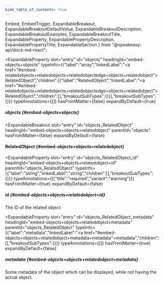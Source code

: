 ```yaml
---
hide_table_of_contents: true
---
```

  Embed,
  EmbedTrigger,
  ExpandableBreakout,
  ExpandableBreakoutDefaultValue,
  ExpandableBreakoutDescription,
  ExpandableBreakoutExamples,
  ExpandableBreakoutTitle,
  ExpandableProperty,
  ExpandablePropertyDescription,
  ExpandablePropertyTitle,
  ExpandableSection
} from "@speakeasy-api/docs-md-react";

<ExpandableSection>

<ExpandableProperty
  slot="entry"
  id="objects"
  headingId="embed-objects+objects"
  typeInfo={{"label":"array","linkedLabel":"<a href=\"#embed-relatedobjects+relatedobjects+relatedobjectedge+objects+relatedobject\">RelatedObject</a>","children":[{"label":"RelatedObject","linkedLabel":"<a href=\"#embed-relatedobjects+relatedobjects+relatedobjectedge+objects+relatedobject\">RelatedObject</a>","children":[],"breakoutSubTypes":{}}],"breakoutSubTypes":{}}}
  typeAnnotations={[]}
  hasFrontMatter={false}
  expandByDefault={true}
>

<ExpandablePropertyTitle slot="title">

##### objects \{#embed-objects+objects\}

</ExpandablePropertyTitle>

</ExpandableProperty>

<ExpandableBreakout
  slot="entry"
  id="objects_RelatedObject"
  headingId="embed-objects+objects+relatedobject"
  parentId="objects"
  hasFrontMatter={false}
  expandByDefault={false}
>

<ExpandableBreakoutTitle slot="title">

#### RelatedObject \{#embed-objects+objects+relatedobject\}

</ExpandableBreakoutTitle>

<ExpandableBreakoutDescription slot="description">

</ExpandableBreakoutDescription>

<ExpandableBreakoutExamples slot="examples">

</ExpandableBreakoutExamples>

<ExpandableBreakoutDefaultValue slot="defaultValue">

</ExpandableBreakoutDefaultValue>

</ExpandableBreakout>

<ExpandableProperty
  slot="entry"
  id="objects_RelatedObject_id"
  headingId="embed-objects+objects+relatedobject+id"
  parentId="objects_RelatedObject"
  typeInfo={{"label":"string","linkedLabel":"string","children":[],"breakoutSubTypes":{}}}
  typeAnnotations={[{"title":"required","variant":"warning"}]}
  hasFrontMatter={true}
  expandByDefault={false}
>

<ExpandablePropertyTitle slot="title">

##### id \{#embed-objects+objects+relatedobject+id\}

</ExpandablePropertyTitle>

<ExpandablePropertyDescription slot="description">

The ID of the related object

</ExpandablePropertyDescription>

</ExpandableProperty>

<ExpandableProperty
  slot="entry"
  id="objects_RelatedObject_metadata"
  headingId="embed-objects+objects+relatedobject+metadata"
  parentId="objects_RelatedObject"
  typeInfo={{"label":"metadata","linkedLabel":"<a href=\"#embed-objects+objects+relatedobject+metadata+metadata\">metadata</a>","children":[],"breakoutSubTypes":{}}}
  typeAnnotations={[]}
  hasFrontMatter={true}
  expandByDefault={false}
>

<ExpandablePropertyTitle slot="title">

##### metadata \{#embed-objects+objects+relatedobject+metadata\}

</ExpandablePropertyTitle>

<ExpandablePropertyDescription slot="description">

Some metadata of the object which can be displayed, while not having the actual object.

</ExpandablePropertyDescription>

<Embed slot="embed">

<EmbedTrigger slot="trigger" embedTitle="metadata" triggerText="View metadata details">

<Embedmetadata />

</EmbedTrigger>

</Embed>

</ExpandableProperty>

</ExpandableSection>